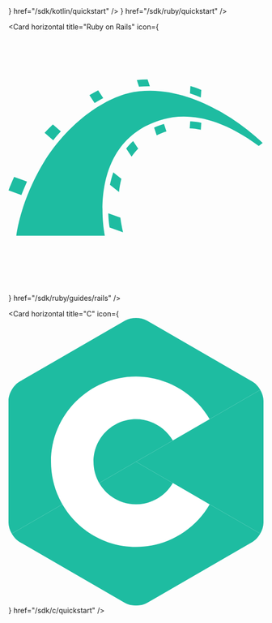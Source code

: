 <CardGroup cols={2}>
  <Card
    horizontal
    title="TypeScript / JS"
    icon="js"
    href="/sdk/ts/quickstart"
  />
  <Card horizontal title="Rust" icon="rust" href="/sdk/rust/quickstart" />
  <Card horizontal title="Go" icon="golang" href="/sdk/go/quickstart" />
  <Card horizontal title="Python" icon="python" href="/sdk/python/quickstart" />
  <Card
    horizontal
    color="#1EBCA1"
    title="Android"
    icon={
      <svg
        enable-background="new 0 0 24 24"
        viewBox="0 0 24 24"
        xmlns="http://www.w3.org/2000/svg"
        fill="#1ebca1"
      >
        <path d="m13.4 0-13.4 14v10l24-24z" />
        <path d="m0 0v12.5l12-12.5z" />
        <path d="m12.6 12.5-11.3 11.5h22.7z" />
      </svg>
    }
    href="/sdk/kotlin/quickstart"
  />
  <Card horizontal title="Swift" icon="swift" href="/sdk/swift/quickstart" />
  <Card horizontal title="PHP" icon="php" href="/sdk/php/quickstart" />
  <Card
    horizontal
    title="Ruby"
    icon={
    <svg viewBox="0 0 32 32" xmlns="http://www.w3.org/2000/svg"><path d="m9.456 27.25c6.215.848 12.319 1.682 18.544 2.532-2.121-3.531-4.187-6.972-6.27-10.441-4.081 2.63-8.124 5.235-12.273 7.909zm20.299-19.545c-.548.823-1.097 1.645-1.644 2.468-1.879 2.827-3.758 5.654-5.635 8.482-.105.158-.24.283-.093.525 1.814 2.995 3.613 5.999 5.417 9 .285.474.572.946.941 1.401.364-7.284.729-14.568 1.094-21.852-.027-.008-.054-.016-.08-.023zm-24.76 9.338c.085.081.296.127.395.079 1.74-.855 3.491-1.691 5.192-2.617.555-.302.982-.842 1.46-1.281 1.583-1.452 3.164-2.907 4.744-4.362.097-.089.211-.176.269-.288.568-1.109 1.125-2.224 1.703-3.371-.689-.259-1.341-.512-2.002-.742-.089-.031-.231.031-.328.085-1.53.854-3.088 1.663-4.569 2.595-.741.466-1.345 1.154-2.001 1.752-1.058.965-2.114 1.933-3.156 2.915-.277.261-.529.558-.744.872-.713 1.038-1.404 2.091-2.127 3.173.404.419.772.819 1.165 1.191zm6.358-1.418c-.865 3.656-1.726 7.292-2.615 11.047 4.168-2.686 8.241-5.31 12.286-7.916-3.219-1.042-6.428-2.081-9.671-3.13zm17.339-7.885c-3.522.588-6.96 1.163-10.442 1.744 1.186 2.885 2.348 5.712 3.544 8.62 2.313-3.475 4.58-6.88 6.899-10.364zm-17.194 7.137c3.172 1.03 6.28 2.039 9.479 3.077-1.188-2.894-2.335-5.687-3.506-8.538-1.995 1.824-3.959 3.62-5.973 5.461zm-6.372 4.298c-1.125 2.689-2.211 5.286-3.317 7.93 2.126-.063 4.187-.124 6.318-.187-1.001-2.582-1.982-5.114-3.001-7.744zm3.075 5.905c.026-.005.052-.012.079-.017.758-3.154 1.528-6.287 2.303-9.565-1.728.898-3.376 1.754-5.069 2.635.864 2.246 1.785 4.615 2.688 6.947zm19.216-17.851c-1.009-.267-2.018-.535-3.027-.801-1.451-.381-2.903-.758-4.353-1.143-.181-.048-.312-.08-.419.139-.512 1.05-1.041 2.092-1.561 3.138-.016.032-.013.074-.025.155 3.142-.476 6.263-.949 9.383-1.422.001-.022.001-.044.002-.066zm-5.853-2.388c2.709.75 5.419 1.499 8.223 2.275-.472-1.344-.909-2.59-1.359-3.872-2.303.511-4.577 1.015-6.852 1.519-.004.026-.008.051-.012.077zm-12.665 23.015c-1.019-.117-2.064-.009-3.097.008-.849.015-1.697.047-2.545.073-.088.003-.175.02-.262.114 7.015.649 14.03 1.297 21.044 1.946.005-.031.009-.063.014-.094-2.249-.307-4.497-.614-6.746-.921-2.802-.383-5.599-.803-8.408-1.127zm-6.952-3.171c.904-2.097 1.804-4.197 2.712-6.292.091-.21.084-.353-.094-.522-.38-.361-.732-.751-1.147-1.182-.561 2.77-1.108 5.47-1.655 8.171.02.009.041.019.061.029.042-.067.093-.131.124-.203zm17.816-20.398c1.524-.393 3.071-.701 4.608-1.044.099-.022.197-.055.295-.083-.005-.025-.01-.05-.015-.075-2.165.291-4.331.583-6.606.889.62.271 1.098.473 1.718.314z" fill="#1ebca1"/></svg>
    }
    href="/sdk/ruby/quickstart"
/>

<Card
  horizontal
  title="Ruby on Rails"
  icon={
    <svg
      viewBox="0 -6 32 32"
      xmlns="http://www.w3.org/2000/svg"
    >
      <g fill="none" fill-rule="evenodd">
        <path d="m0-6h32v32h-32z" />
        <path
          d="m.985 19.636s.422-4.163 3.375-9.087c2.954-4.924 7.99-8.65 12.083-9.017 8.144-.816 15.46 6.485 15.46 6.485s-.24.168-.494.38c-7.989-5.907-12.869-3.123-14.404-2.377-7.033 3.925-4.91 13.616-4.91 13.616h-11.108zm23.152-17.316c-.45-.182-.9-.35-1.364-.505l.056-.93c.885.254 1.237.423 1.363.493l-.056.943zm-1.337 2.984c.45.028.915.084 1.393.183l-.056.872c-.464-.1-.928-.155-1.392-.17l.056-.885zm-5.203-4.391c-.407 0-.815.015-1.223.058l-.268-.83c.465-.056.915-.084 1.35-.084l.282.858h-.14zm.676 5.178c.35-.154.76-.31 1.237-.45l.31.93c-.41.125-.817.294-1.225.49l-.323-.97zm-6.386-3.7c-.366.184-.718.395-1.083.62l-.647-.985c.38-.225.745-.42 1.097-.604l.633.97zm2.883 6.33c.252-.323.548-.646.87-.942l.634.957c-.31.323-.59.647-.83 1l-.674-1.016zm-2.04 4.53c.112-.506.24-1.027.422-1.547l1.012.802c-.14.548-.24 1.097-.295 1.645l-1.14-.9zm-6.16-6.681c-.34.35-.662.73-.958 1.11l-1.082-.928c.323-.352.674-.704 1.04-1.055l1 .872zm-4.25 6.286c-.224.52-.52 1.21-.702 1.688l-1.618-.59c.14-.38.436-1.084.703-1.69l1.618.592zm10.2 3.967 1.518.548c.084.663.21 1.28.337 1.83l-1.688-.605c-.07-.422-.14-1.027-.168-1.772z"
          fill="#1ebca1"
          fill-rule="nonzero"
        />
      </g>
    </svg>

}
href="/sdk/ruby/guides/rails"
/>

<Card
  horizontal
  title="C"
  icon={
    <svg viewBox="0 0 306 345" xmlns="http://www.w3.org/2000/svg" fill="none">
      <g clip-path="url(#a)">
        <path
          fill="#1ebca1"
          d="M302.107 258.262c2.401-4.159 3.893-8.845 3.893-13.053V99.139c0-4.207-1.49-8.892-3.892-13.051L153 172.175l149.107 86.087Z"
        />
        <path
          fill="#1ebca1"
          d="m166.25 341.193 126.5-73.034c3.644-2.104 6.956-5.737 9.357-9.897L153 172.175 3.893 258.263c2.4 4.159 5.714 7.793 9.357 9.896l126.5 73.034c7.287 4.208 19.213 4.208 26.5 0Z"
        />
        <path
          fill="#1ebca1"
          d="M302.108 86.087c-2.402-4.16-5.715-7.793-9.358-9.897L166.25 3.156c-7.287-4.208-19.213-4.208-26.5 0L13.25 76.19C5.962 80.397 0 90.725 0 99.14v146.069c0 4.208 1.491 8.894 3.893 13.053L153 172.175l149.108-86.088Z"
        />
        <path
          fill="#fff"
          d="M153 274.175c-56.243 0-102-45.757-102-102s45.757-102 102-102c36.292 0 70.139 19.53 88.331 50.968l-44.143 25.544c-9.105-15.736-26.038-25.512-44.188-25.512-28.122 0-51 22.878-51 51 0 28.121 22.878 51 51 51 18.152 0 35.085-9.776 44.191-25.515l44.143 25.543c-18.192 31.441-52.04 50.972-88.334 50.972Z"
        />
      </g>
      <defs>
        <clipPath id="a">
          <path fill="#fff" d="M0 0h306v344.35H0z" />
        </clipPath>
      </defs>
    </svg>
  }
  href="/sdk/c/quickstart"
/>

</CardGroup>
